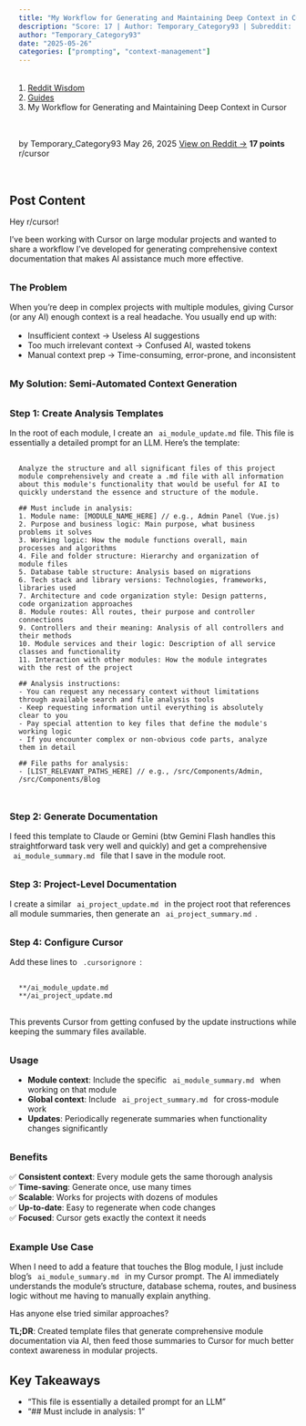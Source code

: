 ```yaml
---
title: "My Workflow for Generating and Maintaining Deep Context in Cursor"
description: "Score: 17 | Author: Temporary_Category93 | Subreddit: r/cursor"
author: "Temporary_Category93"
date: "2025-05-26"
categories: ["prompting", "context-management"]
---
```


<nav aria-label="breadcrumb">
  <ol class="breadcrumb">
    <li class="breadcrumb-item"><a href="../../../index.html">Reddit Wisdom</a></li>
    <li class="breadcrumb-item"><a href="../../index.html">Guides</a></li>
    <li class="breadcrumb-item active" aria-current="page">My Workflow for Generating and Maintaining Deep Context in Cursor</li>
  </ol>
</nav>

<div class="post-meta">
  <span class="author">by Temporary_Category93</span>
  <span class="date">May 26, 2025</span>
  <span class="reddit-link"><a href="https://reddit.com/r/cursor/comments/1kvl1aw/my_workflow_for_generating_and_maintaining_deep/" target="_blank">View on Reddit →</a></span>
  <span class="score">17 points</span>
  <span class="subreddit">r/cursor</span>
</div>


## Post Content

Hey r/cursor!

I've been working with Cursor on large modular projects and wanted to share a workflow I've developed for generating comprehensive context documentation that makes AI assistance much more effective.

### The Problem

When you're deep in complex projects with multiple modules, giving Cursor (or any AI) enough context is a real headache. You usually end up with:

- Insufficient context → Useless AI suggestions
- Too much irrelevant context → Confused AI, wasted tokens
- Manual context prep → Time-consuming, error-prone, and inconsistent

### My Solution: Semi-Automated Context Generation

### Step 1: Create Analysis Templates

In the root of each module, I create an `ai_module_update.md`file. This file is essentially a detailed prompt for an LLM. Here's the template:

    Analyze the structure and all significant files of this project module comprehensively and create a .md file with all information about this module's functionality that would be useful for AI to quickly understand the essence and structure of the module.
    
    ## Must include in analysis:
    1. Module name: [MODULE_NAME_HERE] // e.g., Admin Panel (Vue.js)
    2. Purpose and business logic: Main purpose, what business problems it solves
    3. Working logic: How the module functions overall, main processes and algorithms
    4. File and folder structure: Hierarchy and organization of module files
    5. Database table structure: Analysis based on migrations
    6. Tech stack and library versions: Technologies, frameworks, libraries used
    7. Architecture and code organization style: Design patterns, code organization approaches
    8. Module routes: All routes, their purpose and controller connections
    9. Controllers and their meaning: Analysis of all controllers and their methods
    10. Module services and their logic: Description of all service classes and functionality
    11. Interaction with other modules: How the module integrates with the rest of the project
    
    ## Analysis instructions:
    - You can request any necessary context without limitations through available search and file analysis tools
    - Keep requesting information until everything is absolutely clear to you
    - Pay special attention to key files that define the module's working logic
    - If you encounter complex or non-obvious code parts, analyze them in detail
    
    ## File paths for analysis:
    - [LIST_RELEVANT_PATHS_HERE] // e.g., /src/Components/Admin, /src/Components/Blog

### Step 2: Generate Documentation

I feed this template to Claude or Gemini (btw Gemini Flash handles this straightforward task very well and quickly) and get a comprehensive `ai_module_summary.md` file that I save in the module root.

### Step 3: Project-Level Documentation

I create a similar `ai_project_update.md` in the project root that references all module summaries, then generate an `ai_project_summary.md`.

### Step 4: Configure Cursor

Add these lines to `.cursorignore`:

    **/ai_module_update.md
    **/ai_project_update.md

This prevents Cursor from getting confused by the update instructions while keeping the summary files available.

### Usage

- **Module context**: Include the specific `ai_module_summary.md` when working on that module
- **Global context**: Include `ai_project_summary.md` for cross-module work
- **Updates**: Periodically regenerate summaries when functionality changes significantly

### Benefits

✅ **Consistent context**: Every module gets the same thorough analysis  
✅ **Time-saving**: Generate once, use many times  
✅ **Scalable**: Works for projects with dozens of modules  
✅ **Up-to-date**: Easy to regenerate when code changes  
✅ **Focused**: Cursor gets exactly the context it needs

### Example Use Case

When I need to add a feature that touches the Blog module, I just include blog's `ai_module_summary.md` in my Cursor prompt. The AI immediately understands the module's structure, database schema, routes, and business logic without me having to manually explain anything.

Has anyone else tried similar approaches?

**TL;DR**: Created template files that generate comprehensive module documentation via AI, then feed those summaries to Cursor for much better context awareness in modular projects.

## Key Takeaways

- "This file is essentially a detailed prompt for an LLM"
- "## Must include in analysis:
    1"

<style>
.post-meta {
  display: flex;
  gap: 1.5rem;
  flex-wrap: wrap;
  margin: 1rem 0 2rem 0;
  padding: 1rem;
  background: var(--bs-light);
  border-radius: 0.5rem;
  font-size: 0.9rem;
}

.post-meta span {
  color: var(--bs-secondary);
}

.post-meta .score {
  color: var(--bs-success);
  font-weight: bold;
}

.post-actions {
  display: flex;
  gap: 1rem;
  margin: 2rem 0;
}

.post-content {
  line-height: 1.8;
  font-size: 1.1rem;
}

h2, h3, h4 {
  margin-top: 2rem;
  margin-bottom: 1rem;
}

ul, ol {
  margin: 1rem 0;
  padding-left: 2rem;
}

blockquote {
  border-left: 4px solid var(--bs-primary);
  padding-left: 1rem;
  margin: 1.5rem 0;
  font-style: italic;
}

code {
  background: var(--bs-light);
  padding: 0.2rem 0.4rem;
  border-radius: 0.25rem;
}

pre {
  background: var(--bs-light);
  padding: 1rem;
  border-radius: 0.5rem;
  overflow-x: auto;
}
</style>